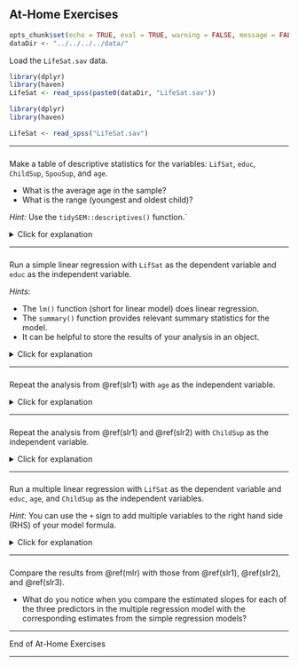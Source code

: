 ## At-Home Exercises

```{r include = FALSE}
opts_chunk$set(echo = TRUE, eval = TRUE, warning = FALSE, message = FALSE)
dataDir <- "../../../../data/"

```

Load the `LifeSat.sav` data. 

```{r, echo = FALSE}
library(dplyr)
library(haven)
LifeSat <- read_spss(paste0(dataDir, "LifeSat.sav"))
```

```{r, eval = FALSE}
library(dplyr)
library(haven)

LifeSat <- read_spss("LifeSat.sav") 
```

---

###

Make a table of descriptive statistics for the variables: `LifSat`, `educ`, 
`ChildSup`, `SpouSup`, and `age`. 

- What is the average age in the sample? 
- What is the range (youngest and oldest child)? 

*Hint:* Use the `tidySEM::descriptives()` function.`

<details>
  <summary>Click for explanation</summary>

- The package `tidySEM` contains the `descriptives()` function for computing 
descriptive statistics. 
- The `describe()` function in the `psych` package is a good alternative.

```{r}
library(tidySEM)

descriptives(LifeSat[ , c("LifSat", "educ", "ChildSup", "SpouSup", "age")])
```
</details>

---

### {#slr1}

Run a simple linear regression with `LifSat` as the dependent variable and 
`educ` as the independent variable.

*Hints:*

- The `lm()` function (short for linear model) does linear regression. 
- The `summary()` function provides relevant summary statistics for the model. 
- It can be helpful to store the results of your analysis in an object.

<details>
  <summary>Click for explanation</summary>

```{r}
results <- lm(LifSat ~ educ, data = LifeSat)
summary(results)
```
</details>

---

### {#slr2}

Repeat the analysis from \@ref(slr1) with `age` as the independent variable. 

<details>
  <summary>Click for explanation</summary>

```{r}
results <- lm(LifSat ~ age, data = LifeSat)
summary(results)
```
</details>

---

### {#slr3}

Repeat the analysis from \@ref(slr1) and \@ref(slr2) with `ChildSup` as the 
independent variable. 

<details>
  <summary>Click for explanation</summary>

```{r}
results <- lm(LifSat ~ ChildSup, data = LifeSat)
summary(results)
```
</details>

---

### {#mlr}

Run a multiple linear regression with `LifSat` as the dependent variable and 
`educ`, `age`, and `ChildSup` as the independent variables. 

*Hint:* You can use the `+` sign to add multiple variables to the right hand
side (RHS) of your model formula.

<details>
  <summary>Click for explanation</summary>

```{r}
results <- lm(LifSat ~ educ + age + ChildSup, data = LifeSat)
summary(results)
```
</details>

---

### 

Compare the results from \@ref(mlr) with those from \@ref(slr1), \@ref(slr2), 
and \@ref(slr3).

- What do you notice when you compare the estimated slopes for each of the three 
predictors in the multiple regression model with the corresponding estimates 
from the simple regression models? 

---

End of At-Home Exercises

---

